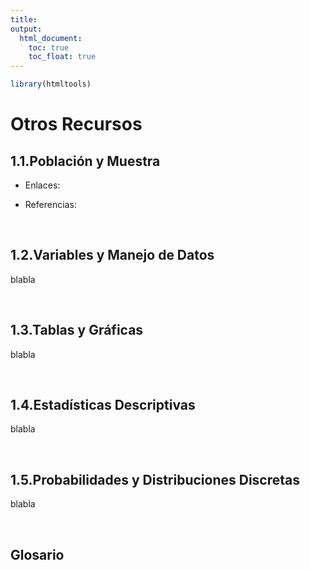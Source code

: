 ```yaml
---
title:
output:
  html_document:
    toc: true
    toc_float: true
---
```


```r
library(htmltools)
```


# Otros Recursos

## 1.1.Población y Muestra  
* Enlaces:  

* Referencias:  

$~$

## 1.2.Variables y Manejo de Datos

blabla

$~$

## 1.3.Tablas y Gráficas

blabla

$~$

## 1.4.Estadísticas Descriptivas

blabla

$~$

## 1.5.Probabilidades y Distribuciones Discretas

blabla

$~$

## Glosario  

